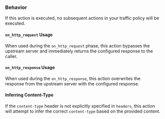 ### Behavior

If this action is executed, no subsequent actions in your traffic policy will
be executed.

#### `on_http_request` Usage

When used during the `on_http_request` phase, this action bypasses the upstream server and
immediately returns the configured response to the caller.

#### `on_http_response` Usage

When used during the `on_http_response`, this action overwrites the response from the
upstream server with the configured response.

#### Inferring Content-Type

If the `content-type` header is not explicitly specified in `headers`, this
action will attempt to infer the correct `content-type` based on the provided
content.
